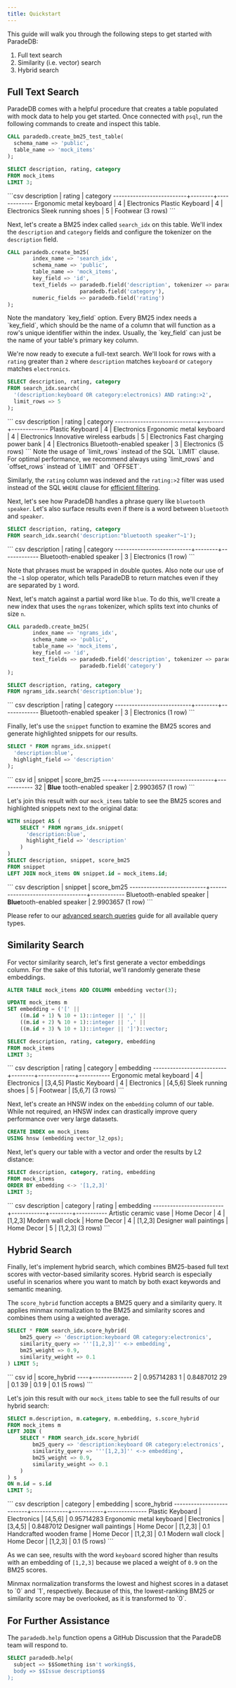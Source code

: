 ```yaml
---
title: Quickstart
---
```


This guide will walk you through the following steps to get started with ParadeDB:

1. Full text search
2. Similarity (i.e. vector) search
3. Hybrid search

## Full Text Search

ParadeDB comes with a helpful procedure that creates a table populated with mock data to help
you get started. Once connected with `psql`, run the following commands to create and inspect
this table.

```sql
CALL paradedb.create_bm25_test_table(
  schema_name => 'public',
  table_name => 'mock_items'
);

SELECT description, rating, category
FROM mock_items
LIMIT 3;
```

<Accordion title="Expected Response">
  ```csv description | rating | category
  --------------------------+--------+------------- Ergonomic metal keyboard | 4
  | Electronics Plastic Keyboard | 4 | Electronics Sleek running shoes | 5 |
  Footwear (3 rows) ```
</Accordion>

Next, let's create a BM25 index called `search_idx` on this table. We'll index the
`description` and `category` fields and configure the tokenizer on the `description` field.

```sql
CALL paradedb.create_bm25(
        index_name => 'search_idx',
        schema_name => 'public',
        table_name => 'mock_items',
        key_field => 'id',
        text_fields => paradedb.field('description', tokenizer => paradedb.tokenizer('en_stem')) ||
                       paradedb.field('category'),
        numeric_fields => paradedb.field('rating')
);
```

<Note>
  Note the mandatory `key_field` option. Every BM25 index needs a `key_field`,
  which should be the name of a column that will function as a row's unique
  identifier within the index. Usually, the `key_field` can just be the name of
  your table's primary key column.
</Note>

We're now ready to execute a full-text search. We'll look for rows with a `rating` greater than `2` where `description` matches `keyboard`
or `category` matches `electronics`.

```sql
SELECT description, rating, category
FROM search_idx.search(
  '(description:keyboard OR category:electronics) AND rating:>2',
  limit_rows => 5
);
```

<Accordion title="Expected Response">
  ``` csv description | rating | category
  -----------------------------+--------+------------- Plastic Keyboard | 4 |
  Electronics Ergonomic metal keyboard | 4 | Electronics Innovative wireless
  earbuds | 5 | Electronics Fast charging power bank | 4 | Electronics
  Bluetooth-enabled speaker | 3 | Electronics (5 rows) ```
</Accordion>

<Note>
Note the usage of `limit_rows` instead of the SQL `LIMIT` clause. For optimal performance, we recommend always using
`limit_rows` and `offset_rows` instead of `LIMIT` and `OFFSET`.

Similarly, the `rating` column was indexed and the `rating:>2` filter was used instead of the SQL `WHERE` clause
for [efficient filtering](/api-reference/full-text/bm25#efficient-filtering).

</Note>

Next, let's see how ParadeDB handles a phrase query like `bluetooth speaker`. Let's also surface results even
if there is a word between `bluetooth` and `speaker`.

```sql
SELECT description, rating, category
FROM search_idx.search('description:"bluetooth speaker"~1');
```

<Accordion title="Expected Response">
  ``` csv description | rating | category
  ---------------------------+--------+------------- Bluetooth-enabled speaker |
  3 | Electronics (1 row) ```
</Accordion>

Note that phrases must be wrapped in double quotes. Also note our use of the `~1` slop operator,
which tells ParadeDB to return matches even if they are separated by `1` word.

Next, let's match against a partial word like `blue`. To
do this, we'll create a new index that uses the `ngrams` tokenizer,
which splits text into chunks of size `n`.

```sql
CALL paradedb.create_bm25(
        index_name => 'ngrams_idx',
        schema_name => 'public',
        table_name => 'mock_items',
        key_field => 'id',
        text_fields => paradedb.field('description', tokenizer => paradedb.tokenizer('ngram', min_gram => 4, max_gram => 4, prefix_only => false)) ||
                       paradedb.field('category')
);

SELECT description, rating, category
FROM ngrams_idx.search('description:blue');
```

<Accordion title="Expected Response">
  ``` csv description | rating | category
  ---------------------------+--------+------------- Bluetooth-enabled speaker |
  3 | Electronics (1 row) ```
</Accordion>

Finally, let's use the `snippet` function to examine the BM25 scores and generate
highlighted snippets for our results.

```sql
SELECT * FROM ngrams_idx.snippet(
  'description:blue',
  highlight_field => 'description'
);
```

<Accordion title="Expected Response">
  ``` csv id | snippet | score_bm25
  ----+----------------------------------+------------ 32 | <b>Blue</b>
  tooth-enabled speaker | 2.9903657 (1 row) ```
</Accordion>

Let's join this result with our `mock_items` table to see the BM25 scores and highlighted snippets
next to the original data:

```sql
WITH snippet AS (
    SELECT * FROM ngrams_idx.snippet(
      'description:blue',
      highlight_field => 'description'
    )
)
SELECT description, snippet, score_bm25
FROM snippet
LEFT JOIN mock_items ON snippet.id = mock_items.id;
```

<Accordion title="Expected Response">
  ``` csv description | snippet | score_bm25
  ---------------------------+----------------------------------+------------
  Bluetooth-enabled speaker | <b>Blue</b>tooth-enabled speaker | 2.9903657 (1
  row) ```
</Accordion>

Please refer to our [advanced search queries](/api-reference/full-text/complex) guide for all available
query types.

## Similarity Search

For vector similarity search, let's first generate a vector embeddings column. For the sake of this tutorial, we'll
randomly generate these embeddings.

```sql
ALTER TABLE mock_items ADD COLUMN embedding vector(3);

UPDATE mock_items m
SET embedding = ('[' ||
    ((m.id + 1) % 10 + 1)::integer || ',' ||
    ((m.id + 2) % 10 + 1)::integer || ',' ||
    ((m.id + 3) % 10 + 1)::integer || ']')::vector;

SELECT description, rating, category, embedding
FROM mock_items
LIMIT 3;
```

<Accordion title="Expected Response">
  ``` csv description | rating | category | embedding
  --------------------------+--------+-------------+----------- Ergonomic metal
  keyboard | 4 | Electronics | [3,4,5] Plastic Keyboard | 4 | Electronics |
  [4,5,6] Sleek running shoes | 5 | Footwear | [5,6,7] (3 rows) ```
</Accordion>

Next, let's create an HNSW index on the `embedding` column of our table.
While not required, an HNSW index can drastically improve query performance over very large datasets.

```sql
CREATE INDEX on mock_items
USING hnsw (embedding vector_l2_ops);
```

Next, let's query our table with a vector and order the results by L2 distance:

```sql
SELECT description, category, rating, embedding
FROM mock_items
ORDER BY embedding <-> '[1,2,3]'
LIMIT 3;
```

<Accordion title="Expected Response">
  ``` csv description | category | rating | embedding
  -------------------------+------------+--------+----------- Artistic ceramic
  vase | Home Decor | 4 | [1,2,3] Modern wall clock | Home Decor | 4 | [1,2,3]
  Designer wall paintings | Home Decor | 5 | [1,2,3] (3 rows) ```
</Accordion>

## Hybrid Search

Finally, let's implement hybrid search, which combines BM25-based full text scores with vector-based
similarity scores. Hybrid search is especially useful in scenarios where you want to match by both
exact keywords and semantic meaning.

The `score_hybrid` function accepts a BM25 query and a similarity query. It applies minmax normalization to the BM25 and
similarity scores and combines them using a weighted average.

```sql
SELECT * FROM search_idx.score_hybrid(
    bm25_query => 'description:keyboard OR category:electronics',
    similarity_query => '''[1,2,3]'' <-> embedding',
    bm25_weight => 0.9,
    similarity_weight => 0.1
) LIMIT 5;
```

<Accordion title="Expected Response">
  ``` csv id | score_hybrid ----+-------------- 2 | 0.95714283 1 | 0.8487012 29
  | 0.1 39 | 0.1 9 | 0.1 (5 rows) ```
</Accordion>

Let's join this result with our `mock_items` table to see the full results of our hybrid search:

```sql
SELECT m.description, m.category, m.embedding, s.score_hybrid
FROM mock_items m
LEFT JOIN (
    SELECT * FROM search_idx.score_hybrid(
        bm25_query => 'description:keyboard OR category:electronics',
        similarity_query => '''[1,2,3]'' <-> embedding',
        bm25_weight => 0.9,
        similarity_weight => 0.1
    )
) s
ON m.id = s.id
LIMIT 5;
```

<Accordion title="Expected Response">
  ``` csv description | category | embedding | score_hybrid
  --------------------------+-------------+-----------+-------------- Plastic
  Keyboard | Electronics | [4,5,6] | 0.95714283 Ergonomic metal keyboard |
  Electronics | [3,4,5] | 0.8487012 Designer wall paintings | Home Decor |
  [1,2,3] | 0.1 Handcrafted wooden frame | Home Decor | [1,2,3] | 0.1 Modern
  wall clock | Home Decor | [1,2,3] | 0.1 (5 rows) ```
</Accordion>

As we can see, results with the word `keyboard` scored higher than results with an embedding of
`[1,2,3]` because we placed a weight of `0.9` on the BM25 scores.

<Note>
  Minmax normalization transforms the lowest and highest scores in a dataset to
  `0` and `1`, respectively. Because of this, the lowest-ranking BM25 or
  similarity score may be overlooked, as it is transformed to `0`.
</Note>

## For Further Assistance

The `paradedb.help` function opens a GitHub Discussion that the ParadeDB team will respond to.

```sql
SELECT paradedb.help(
  subject => $$Something isn't working$$,
  body => $$Issue description$$
);
```
